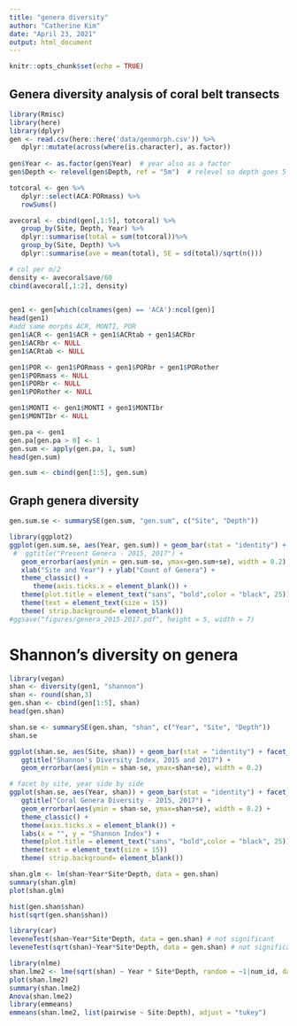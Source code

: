 ```yaml
---
title: "genera diversity"
author: "Catherine Kim"
date: "April 23, 2021"
output: html_document
---
```


```r
knitr::opts_chunk$set(echo = TRUE)
```

## Genera diversity analysis of coral belt transects 

```r
library(Rmisc)
library(here)
library(dplyr)
gen <- read.csv(here::here('data/genmorph.csv')) %>% 
   dplyr::mutate(across(where(is.character), as.factor))
   
gen$Year <- as.factor(gen$Year)  # year also as a factor
gen$Depth <- relevel(gen$Depth, ref = "5m")  # relevel so depth goes 5 then 10 m
```

```r
totcoral <- gen %>% 
   dplyr::select(ACA:PORmass) %>% 
   rowSums()

avecoral <- cbind(gen[,1:5], totcoral) %>% 
   group_by(Site, Depth, Year) %>% 
   dplyr::summarise(total = sum(totcoral))%>%
   group_by(Site, Depth) %>% 
   dplyr::summarise(ave = mean(total), SE = sd(total)/sqrt(n()))

# col per m/2
density <- avecoral$ave/60 
cbind(avecoral[,1:2], density)
   
```


```r
gen1 <- gen[which(colnames(gen) == 'ACA'):ncol(gen)]
head(gen1)
#add same morphs ACR, MONTI, POR
gen1$ACR <- gen1$ACR + gen1$ACRtab + gen1$ACRbr
gen1$ACRbr <- NULL
gen1$ACRtab <- NULL

gen1$POR <- gen1$PORmass + gen1$PORbr + gen1$PORother
gen1$PORmass <- NULL
gen1$PORbr <- NULL
gen1$PORother <- NULL

gen1$MONTI <- gen1$MONTI + gen1$MONTIbr
gen1$MONTIbr <- NULL

gen.pa <- gen1
gen.pa[gen.pa > 0] <- 1
gen.sum <- apply(gen.pa, 1, sum)
head(gen.sum)

gen.sum <- cbind(gen[1:5], gen.sum)
```

## Graph genera diversity

```r
gen.sum.se <- summarySE(gen.sum, "gen.sum", c("Site", "Depth"))

library(ggplot2)
ggplot(gen.sum.se, aes(Year, gen.sum)) + geom_bar(stat = "identity") + facet_grid(Depth~Site, switch = "x") +
 #  ggtitle("Present Genera - 2015, 2017") +
   geom_errorbar(aes(ymin = gen.sum-se, ymax=gen.sum+se), width = 0.2) +
   xlab("Site and Year") + ylab("Count of Genera") +
   theme_classic() +
      theme(axis.ticks.x = element_blank()) +
   theme(plot.title = element_text("sans", "bold",color = "black", 25)) +
   theme(text = element_text(size = 15)) 
   theme( strip.background= element_blank())
#ggsave("figures/genera_2015-2017.pdf", height = 5, width = 7)
```

# Shannon's diversity on genera
```r
library(vegan)
shan <- diversity(gen1, "shannon")
shan <- round(shan,3)
gen.shan <- cbind(gen[1:5], shan)
head(gen.shan)
```

```r
shan.se <- summarySE(gen.shan, "shan", c("Year", "Site", "Depth"))
shan.se

ggplot(shan.se, aes(Site, shan)) + geom_bar(stat = "identity") + facet_grid(Depth~Year) +
   ggtitle("Shannon's Diversity Index, 2015 and 2017") +
   geom_errorbar(aes(ymin = shan-se, ymax=shan+se), width = 0.2)

# facet by site, year side by side
ggplot(shan.se, aes(Year, shan)) + geom_bar(stat = "identity") + facet_grid(Depth~Site, switch = "x") +
   ggtitle("Coral Genera Diversity - 2015, 2017") +
   geom_errorbar(aes(ymin = shan-se, ymax=shan+se), width = 0.2) +
   theme_classic() +
   theme(axis.ticks.x = element_blank()) +
   labs(x = "", y = "Shannon Index") +
   theme(plot.title = element_text("sans", "bold",color = "black", 25)) +
   theme(text = element_text(size = 15)) 
   theme( strip.background= element_blank())

```

```r
shan.glm <- lm(shan~Year*Site*Depth, data = gen.shan)
summary(shan.glm)
plot(shan.glm)
```
```r
hist(gen.shan$shan)
hist(sqrt(gen.shan$shan))

library(car)
leveneTest(shan~Year*Site*Depth, data = gen.shan) # not significant
leveneTest(sqrt(shan)~Year*Site*Depth, data = gen.shan) # not significant
```

```r
library(nlme)
shan.lme2 <- lme(sqrt(shan) ~ Year * Site*Depth, random = ~1|num_id, data = gen.sum, na.action = na.exclude)
plot(shan.lme2)
summary(shan.lme2)
Anova(shan.lme2)
library(emmeans)
emmeans(shan.lme2, list(pairwise ~ Site:Depth), adjust = "tukey")
```

